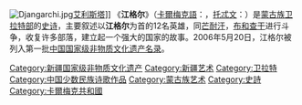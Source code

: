 {{中国非物质文化遗产 |
名称 = 江格尔 |
图片 = |
申报地区或单位 = [[新疆维吾尔自治区|新疆维吾尔自治区]][[和布克赛尔蒙古自治县|和布克赛尔蒙古自治县]]<br />[[博尔塔拉蒙古自治州|博尔塔拉蒙古自治州]]<br />[[巴音郭楞蒙古自治州|巴音郭楞蒙古自治州]]<br />新疆维吾尔自治区文联民间文艺家协会 |
序号 = 26 |
编号项目 = I—26 |
备注 =  |
分类 = 民间文学 |
|省区市 = 新疆
}}
[[File:Djangarchi.jpg|thumb]][[艾利斯塔|艾利斯塔]]]]
《'''江格尔'''》（[[卡爾梅克語|卡爾梅克語]]：{{lang|tut|Җанһр}}，[[托忒文|托忒文]]：{{MongolUnicode|ᡓᠠᡊᡎᠠᠷ}}）是[[蒙古族|蒙古族]][[卫拉特部|卫拉特部]]的[[史诗|史诗]]，主要叙述以'''江格尔'''为首的12名英雄，同[[芒耐汗|芒耐汗]]，[[布和查干|布和查干]]进行斗争，收复许多部落，建立起一个强大的国家的故事。2006年5月20日，江格尔被列入第一批[[中国国家级非物质文化遗产名录|中国国家级非物质文化遗产名录]]。

[[Category:新疆国家级非物质文化遗产|Category:新疆国家级非物质文化遗产]]
[[Category:新疆艺术|Category:新疆艺术]]
[[Category:卫拉特|Category:卫拉特]]
[[Category:中国少数民族诗歌作品|Category:中国少数民族诗歌作品]]
[[Category:蒙古族艺术|Category:蒙古族艺术]]
[[Category:史詩|Category:史詩]]
[[Category:卡爾梅克共和國|Category:卡爾梅克共和國]]